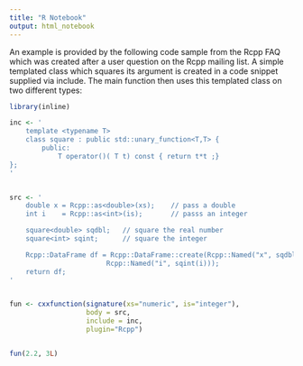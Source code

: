 ```yaml
---
title: "R Notebook"
output: html_notebook
---
```


An example is provided by the following code sample from the Rcpp FAQ which
was created after a user question on the Rcpp mailing list. A simple templated class
which squares its argument is created in a code snippet supplied via include. The
main function then uses this templated class on two different types:

```r
library(inline)

inc <- '
    template <typename T>
    class square : public std::unary_function<T,T> {
        public:
            T operator()( T t) const { return t*t ;}
};
'


src <- '
    double x = Rcpp::as<double>(xs);    // pass a double
    int i    = Rcpp::as<int>(is);       // passs an integer

    square<double> sqdbl;   // square the real number
    square<int> sqint;      // square the integer

    Rcpp::DataFrame df = Rcpp::DataFrame::create(Rcpp::Named("x", sqdbl(x)),
                        Rcpp::Named("i", sqint(i)));
    return df;
'


fun <- cxxfunction(signature(xs="numeric", is="integer"), 
                   body = src, 
                   include = inc, 
                   plugin="Rcpp")


fun(2.2, 3L)
```

